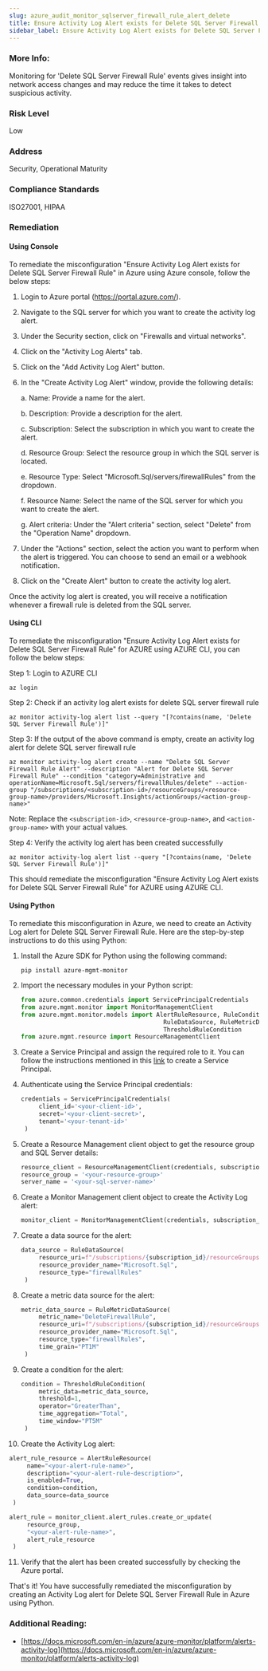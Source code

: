 ```yaml
---
slug: azure_audit_monitor_sqlserver_firewall_rule_alert_delete
title: Ensure Activity Log Alert exists for Delete SQL Server Firewall Rule
sidebar_label: Ensure Activity Log Alert exists for Delete SQL Server Firewall Rule
---
```


### More Info:

Monitoring for 'Delete SQL Server Firewall Rule' events gives insight into network access changes and may reduce the time it takes to detect suspicious activity.

### Risk Level

Low

### Address

Security, Operational Maturity

### Compliance Standards

ISO27001, HIPAA

### Remediation

#### Using Console

To remediate the misconfiguration "Ensure Activity Log Alert exists for Delete SQL Server Firewall Rule" in Azure using Azure console, follow the below steps:

1. Login to Azure portal (https://portal.azure.com/).

2. Navigate to the SQL server for which you want to create the activity log alert.

3. Under the Security section, click on "Firewalls and virtual networks".

4. Click on the "Activity Log Alerts" tab.

5. Click on the "Add Activity Log Alert" button.

6. In the "Create Activity Log Alert" window, provide the following details:

   a. Name: Provide a name for the alert.

   b. Description: Provide a description for the alert.

   c. Subscription: Select the subscription in which you want to create the alert.

   d. Resource Group: Select the resource group in which the SQL server is located.

   e. Resource Type: Select "Microsoft.Sql/servers/firewallRules" from the dropdown.

   f. Resource Name: Select the name of the SQL server for which you want to create the alert.

   g. Alert criteria: Under the "Alert criteria" section, select "Delete" from the "Operation Name" dropdown.

7. Under the "Actions" section, select the action you want to perform when the alert is triggered. You can choose to send an email or a webhook notification.

8. Click on the "Create Alert" button to create the activity log alert.

Once the activity log alert is created, you will receive a notification whenever a firewall rule is deleted from the SQL server.

#### Using CLI

To remediate the misconfiguration "Ensure Activity Log Alert exists for Delete SQL Server Firewall Rule" for AZURE using AZURE CLI, you can follow the below steps:

Step 1: Login to AZURE CLI

```
az login
```

Step 2: Check if an activity log alert exists for delete SQL server firewall rule

```
az monitor activity-log alert list --query "[?contains(name, 'Delete SQL Server Firewall Rule')]"
```

Step 3: If the output of the above command is empty, create an activity log alert for delete SQL server firewall rule

```
az monitor activity-log alert create --name "Delete SQL Server Firewall Rule Alert" --description "Alert for Delete SQL Server Firewall Rule" --condition "category=Administrative and operationName=Microsoft.Sql/servers/firewallRules/delete" --action-group "/subscriptions/<subscription-id>/resourceGroups/<resource-group-name>/providers/Microsoft.Insights/actionGroups/<action-group-name>"
```

Note: Replace the `<subscription-id>`, `<resource-group-name>`, and `<action-group-name>` with your actual values.

Step 4: Verify the activity log alert has been created successfully

```
az monitor activity-log alert list --query "[?contains(name, 'Delete SQL Server Firewall Rule')]"
```

This should remediate the misconfiguration "Ensure Activity Log Alert exists for Delete SQL Server Firewall Rule" for AZURE using AZURE CLI.

#### Using Python

To remediate this misconfiguration in Azure, we need to create an Activity Log alert for Delete SQL Server Firewall Rule. Here are the step-by-step instructions to do this using Python:

1. Install the Azure SDK for Python using the following command:
   
   ```
   pip install azure-mgmt-monitor
   ```

2. Import the necessary modules in your Python script:

   ```python
   from azure.common.credentials import ServicePrincipalCredentials
   from azure.mgmt.monitor import MonitorManagementClient
   from azure.mgmt.monitor.models import AlertRuleResource, RuleCondition, \
                                           RuleDataSource, RuleMetricDataSource, \
                                           ThresholdRuleCondition
   from azure.mgmt.resource import ResourceManagementClient
   ```

3. Create a Service Principal and assign the required role to it. You can follow the instructions mentioned in this [link](https://docs.microsoft.com/en-us/azure/active-directory/develop/howto-create-service-principal-portal) to create a Service Principal.

4. Authenticate using the Service Principal credentials:

   ```python
   credentials = ServicePrincipalCredentials(
        client_id='<your-client-id>',
        secret='<your-client-secret>',
        tenant='<your-tenant-id>'
    )
   ```

5. Create a Resource Management client object to get the resource group and SQL Server details:

   ```python
   resource_client = ResourceManagementClient(credentials, subscription_id)
   resource_group = '<your-resource-group>'
   server_name = '<your-sql-server-name>'
   ```

6. Create a Monitor Management client object to create the Activity Log alert:

   ```python
   monitor_client = MonitorManagementClient(credentials, subscription_id)
   ```

7. Create a data source for the alert:

   ```python
   data_source = RuleDataSource(
        resource_uri=f"/subscriptions/{subscription_id}/resourceGroups/{resource_group}/providers/Microsoft.Sql/servers/{server_name}/firewallRules",
        resource_provider_name="Microsoft.Sql",
        resource_type="firewallRules"
    )
   ```

8. Create a metric data source for the alert:

   ```python
   metric_data_source = RuleMetricDataSource(
        metric_name="DeleteFirewallRule",
        resource_uri=f"/subscriptions/{subscription_id}/resourceGroups/{resource_group}/providers/Microsoft.Sql/servers/{server_name}/firewallRules",
        resource_provider_name="Microsoft.Sql",
        resource_type="firewallRules",
        time_grain="PT1M"
    )
   ```

9. Create a condition for the alert:

   ```python
   condition = ThresholdRuleCondition(
        metric_data=metric_data_source,
        threshold=1,
        operator="GreaterThan",
        time_aggregation="Total",
        time_window="PT5M"
    )
   ```

10. Create the Activity Log alert:

   ```python
   alert_rule_resource = AlertRuleResource(
        name="<your-alert-rule-name>",
        description="<your-alert-rule-description>",
        is_enabled=True,
        condition=condition,
        data_source=data_source
    )

   alert_rule = monitor_client.alert_rules.create_or_update(
        resource_group,
        "<your-alert-rule-name>",
        alert_rule_resource
    )
   ```

11. Verify that the alert has been created successfully by checking the Azure portal.

That's it! You have successfully remediated the misconfiguration by creating an Activity Log alert for Delete SQL Server Firewall Rule in Azure using Python.


### Additional Reading:

- [https://docs.microsoft.com/en-in/azure/azure-monitor/platform/alerts-activity-log](https://docs.microsoft.com/en-in/azure/azure-monitor/platform/alerts-activity-log) 

